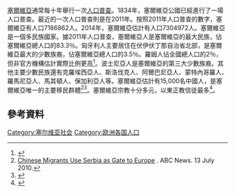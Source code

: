{{Historical populations
|title       = 歷回塞爾維亞人口普查
|type        = 
|align       = right
|width       = 15em
|footnote    = 1884年起含[[尼沙瓦州|尼什]]、[[皮羅特州|皮羅特]]、[[托普利卡州|托普利卡]]與[[普奇尼亞州|弗拉涅]]；1921年起含[[拉什卡州|拉什卡]]、[[科索沃|科索沃]]、[[伏伊伏丁那|伏伊伏丁那]]；1991年起不含[[科索沃|科索沃]]。
|source      = 塞爾維亞統計局
|1834 |678192
|1850 |956893
|1863 |1108568
|1874 |1353890
|1884 |1901736
|1890 |2161961
|1900 |2492882
|1910 |2911701
|1921 |4819430
|1931 |5725912
|1948 |6527583
|1953 |6978119
|1961 |7641962
|1971 |8446726
|[[1981年南斯拉夫人口普查|1981]] |9313686
|1991 |7822795
|2002 |7498001
|2011 |7186862
}}
[[塞爾維亞|塞爾維亞]]通常每十年舉行一次[[人口普查|人口普查]]。1834年，塞爾維亞公國已經進行了一場人口普查。最近的一次人口普查則是在2011年。按照2011年人口普查的數字，塞爾維亞有人口7186862人。2014年，塞爾維亞估計有人口7304972人。塞爾維亞是一個多民族國家。據2011年人口普查，塞爾維亞人是塞爾維亞的最大民族，佔塞爾維亞總人口的83.3％。匈牙利人主要居住在伏伊伏丁那自治省北部，是塞爾維亞最大的少數族裔，佔塞爾維亞總人口的3.5％。羅姆人佔全國總人口的2％，但非官方機構估計實際比例更高<ref>{{cite web |url=http://www.b92.net/info/vesti/index.php?yyyy=2009&mm=04&dd=07&nav_category=12&nav_id=354362 |title=Vesti – Zvaničan broj Roma u Srbiji |publisher=B92 |date=7 April 2009 |accessdate=2015-01-06 |archive-date=2016-01-01 |archive-url=https://web.archive.org/web/20160101174527/http://www.b92.net/info/vesti/index.php?yyyy=2009&mm=04&dd=07&nav_category=12&nav_id=354362 |dead-url=no }}</ref>。波士尼亞人是塞爾維亞的第三大少數族裔。其他主要少數民族還有克羅埃西亞人、斯洛伐克人、阿爾巴尼亞人、蒙特內哥羅人、羅馬尼亞人、馬其頓人、保加利亞人等。塞爾維亞估計有15,000名中國人，是塞爾維亞唯一的主要移民群體<ref>[http://abcnews.go.com/International/story?id=83182&page=1 Chinese Migrants Use Serbia as Gate to Europe] {{Wayback|url=http://abcnews.go.com/International/story?id=83182&page=1 |date=20141012140355 }}. ABC News. 13 July 2010.</ref><ref>{{cite web |author=V. Mijatović – B. Hadžić |url=http://www.novosti.rs/vesti/naslovna/reportaze/aktuelno.293.html:446510-I-Kinezi-napustaju-Srbiju |title=I Kinezi napuštaju Srbiju | Reportaže |publisher=Novosti.rs |date= |accessdate=2015-01-06 |archive-date=2016-01-01 |archive-url=https://web.archive.org/web/20160101174527/http://www.novosti.rs/vesti/naslovna/reportaze/aktuelno.293.html:446510-I-Kinezi-napustaju-Srbiju |dead-url=no }}</ref>。塞爾維亞宗教十分多元，以東正教信徒最多<ref name="popis2011.stat.rs">{{cite web |url=http://popis2011.stat.rs/?page_id=1221 |title=Становништво, домаћинства и породице – база : Попис у Србији 2011 |publisher=Popis2011.stat.rs |date= |accessdate=2015-01-06 |archive-date=2020-06-28 |archive-url=https://web.archive.org/web/20200628150106/http://popis2011.stat.rs/?page_id=1221 |dead-url=yes }}</ref>。

==參考資料==
{{commons category|Demographics of Serbia}}
{{Reflist|2}}
{{欧洲题目|人口}}
[[Category:塞尔维亚社会|Category:塞尔维亚社会]]
[[Category:欧洲各国人口|Category:欧洲各国人口]]